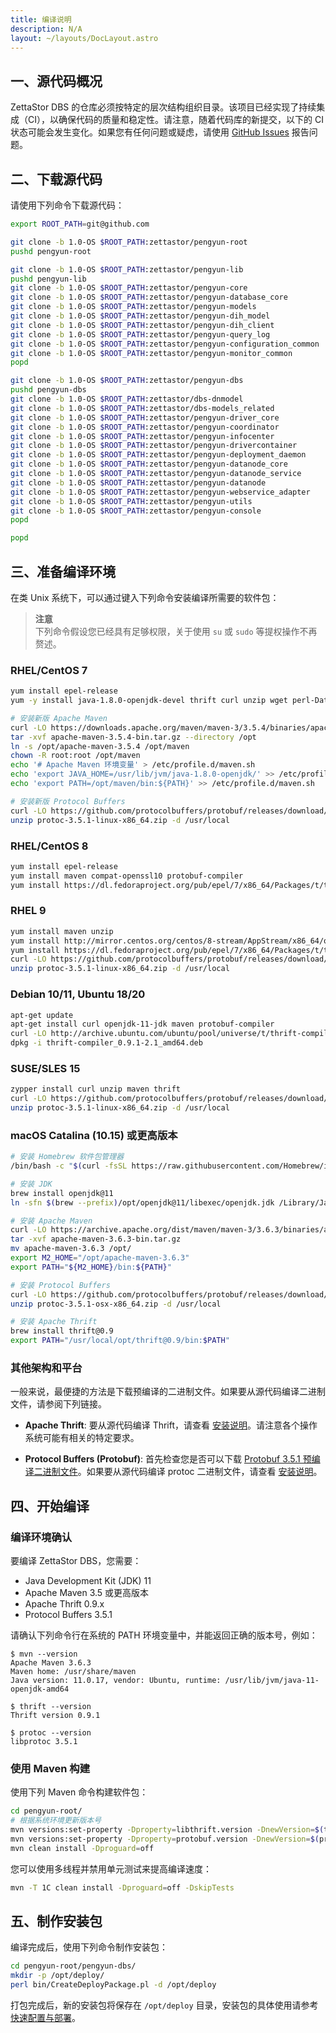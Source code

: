 ```yaml
---
title: 编译说明
description: N/A
layout: ~/layouts/DocLayout.astro
---
```


## 一、源代码概况
ZettaStor DBS 的仓库必须按特定的层次结构组织目录。该项目已经实现了持续集成（CI），以确保代码的质量和稳定性。请注意，随着代码库的新提交，以下的 CI 状态可能会发生变化。如果您有任何问题或疑虑，请使用 [GitHub Issues](https://github.com/zettastor/dbs/issues) 报告问题。
<Diagram3 />

## 二、下载源代码

请使用下列命令下载源代码：
```bash
export ROOT_PATH=git@github.com

git clone -b 1.0-OS $ROOT_PATH:zettastor/pengyun-root
pushd pengyun-root

git clone -b 1.0-OS $ROOT_PATH:zettastor/pengyun-lib
pushd pengyun-lib
git clone -b 1.0-OS $ROOT_PATH:zettastor/pengyun-core
git clone -b 1.0-OS $ROOT_PATH:zettastor/pengyun-database_core
git clone -b 1.0-OS $ROOT_PATH:zettastor/pengyun-models
git clone -b 1.0-OS $ROOT_PATH:zettastor/pengyun-dih_model
git clone -b 1.0-OS $ROOT_PATH:zettastor/pengyun-dih_client
git clone -b 1.0-OS $ROOT_PATH:zettastor/pengyun-query_log
git clone -b 1.0-OS $ROOT_PATH:zettastor/pengyun-configuration_common
git clone -b 1.0-OS $ROOT_PATH:zettastor/pengyun-monitor_common
popd

git clone -b 1.0-OS $ROOT_PATH:zettastor/pengyun-dbs
pushd pengyun-dbs
git clone -b 1.0-OS $ROOT_PATH:zettastor/dbs-dnmodel
git clone -b 1.0-OS $ROOT_PATH:zettastor/dbs-models_related
git clone -b 1.0-OS $ROOT_PATH:zettastor/pengyun-driver_core
git clone -b 1.0-OS $ROOT_PATH:zettastor/pengyun-coordinator
git clone -b 1.0-OS $ROOT_PATH:zettastor/pengyun-infocenter
git clone -b 1.0-OS $ROOT_PATH:zettastor/pengyun-drivercontainer
git clone -b 1.0-OS $ROOT_PATH:zettastor/pengyun-deployment_daemon
git clone -b 1.0-OS $ROOT_PATH:zettastor/pengyun-datanode_core
git clone -b 1.0-OS $ROOT_PATH:zettastor/pengyun-datanode_service
git clone -b 1.0-OS $ROOT_PATH:zettastor/pengyun-datanode
git clone -b 1.0-OS $ROOT_PATH:zettastor/pengyun-webservice_adapter
git clone -b 1.0-OS $ROOT_PATH:zettastor/pengyun-utils
git clone -b 1.0-OS $ROOT_PATH:zettastor/pengyun-console
popd

popd
```

## 三、准备编译环境

在类 Unix 系统下，可以通过键入下列命令安装编译所需要的软件包：

>**注意**  
下列命令假设您已经具有足够权限，关于使用 `su` 或 `sudo` 等提权操作不再赘述。

### RHEL/CentOS 7
```bash
yum install epel-release
yum -y install java-1.8.0-openjdk-devel thrift curl unzip wget perl-Data-Dumper perl-XML-Simple

# 安装新版 Apache Maven
curl -LO https://downloads.apache.org/maven/maven-3/3.5.4/binaries/apache-maven-3.5.4-bin.tar.gz
tar -xvf apache-maven-3.5.4-bin.tar.gz --directory /opt
ln -s /opt/apache-maven-3.5.4 /opt/maven
chown -R root:root /opt/maven
echo '# Apache Maven 环境变量' > /etc/profile.d/maven.sh
echo 'export JAVA_HOME=/usr/lib/jvm/java-1.8.0-openjdk/' >> /etc/profile.d/maven.sh
echo 'export PATH=/opt/maven/bin:${PATH}' >> /etc/profile.d/maven.sh

# 安装新版 Protocol Buffers
curl -LO https://github.com/protocolbuffers/protobuf/releases/download/v3.5.1/protoc-3.5.1-linux-x86_64.zip
unzip protoc-3.5.1-linux-x86_64.zip -d /usr/local
```

### RHEL/CentOS 8
```bash
yum install epel-release
yum install maven compat-openssl10 protobuf-compiler
yum install https://dl.fedoraproject.org/pub/epel/7/x86_64/Packages/t/thrift-0.9.1-15.el7.x86_64.rpm
```

### RHEL 9
```bash
yum install maven unzip
yum install http://mirror.centos.org/centos/8-stream/AppStream/x86_64/os/Packages/compat-openssl10-1.0.2o-3.el8.x86_64.rpm
yum install https://dl.fedoraproject.org/pub/epel/7/x86_64/Packages/t/thrift-0.9.1-15.el7.x86_64.rpm
curl -LO https://github.com/protocolbuffers/protobuf/releases/download/v3.5.1/protoc-3.5.1-linux-x86_64.zip
unzip protoc-3.5.1-linux-x86_64.zip -d /usr/local
```

### Debian 10/11, Ubuntu 18/20
```bash
apt-get update
apt-get install curl openjdk-11-jdk maven protobuf-compiler
curl -LO http://archive.ubuntu.com/ubuntu/pool/universe/t/thrift-compiler/thrift-compiler_0.9.1-2.1_amd64.deb
dpkg -i thrift-compiler_0.9.1-2.1_amd64.deb
```

### SUSE/SLES 15
```bash
zypper install curl unzip maven thrift
curl -LO https://github.com/protocolbuffers/protobuf/releases/download/v3.5.1/protoc-3.5.1-linux-x86_64.zip
unzip protoc-3.5.1-linux-x86_64.zip -d /usr/local
```

### macOS Catalina (10.15) 或更高版本
```zsh
# 安装 Homebrew 软件包管理器
/bin/bash -c "$(curl -fsSL https://raw.githubusercontent.com/Homebrew/install/HEAD/install.sh)"

# 安装 JDK
brew install openjdk@11
ln -sfn $(brew --prefix)/opt/openjdk@11/libexec/openjdk.jdk /Library/Java/JavaVirtualMachines/openjdk-11.jdk

# 安装 Apache Maven
curl -LO https://archive.apache.org/dist/maven/maven-3/3.6.3/binaries/apache-maven-3.6.3-bin.tar.gz
tar -xvf apache-maven-3.6.3-bin.tar.gz
mv apache-maven-3.6.3 /opt/
export M2_HOME="/opt/apache-maven-3.6.3"
export PATH="${M2_HOME}/bin:${PATH}"

# 安装 Protocol Buffers
curl -LO https://github.com/protocolbuffers/protobuf/releases/download/v3.5.1/protoc-3.5.1-osx-x86_64.zip
unzip protoc-3.5.1-osx-x86_64.zip -d /usr/local

# 安装 Apache Thrift
brew install thrift@0.9
export PATH="/usr/local/opt/thrift@0.9/bin:$PATH"
```

### 其他架构和平台

一般来说，最便捷的方法是下载预编译的二进制文件。如果要从源代码编译二进制文件，请参阅下列链接。

- __Apache Thrift__: 要从源代码编译 Thrift，请查看 [安装说明](https://thrift.apache.org/docs/install/)。请注意各个操作系统可能有相关的特定要求。

- __Protocol Buffers (Protobuf)__: 首先检查您是否可以下载 [Protobuf 3.5.1 预编译二进制文件](https://github.com/protocolbuffers/protobuf/releases/tag/v3.5.1)。如果要从源代码编译 protoc 二进制文件，请查看 [安装说明](https://github.com/protocolbuffers/protobuf/blob/main/src/README.md)。

## 四、开始编译

### 编译环境确认
要编译 ZettaStor DBS，您需要：
- Java Development Kit (JDK) 11
- Apache Maven 3.5 或更高版本
- Apache Thrift 0.9.x
- Protocol Buffers 3.5.1

请确认下列命令行在系统的 PATH 环境变量中，并能返回正确的版本号，例如：
```
$ mvn --version
Apache Maven 3.6.3
Maven home: /usr/share/maven
Java version: 11.0.17, vendor: Ubuntu, runtime: /usr/lib/jvm/java-11-openjdk-amd64

$ thrift --version
Thrift version 0.9.1

$ protoc --version
libprotoc 3.5.1
```

### 使用 Maven 构建

使用下列 Maven 命令构建软件包：
```bash
cd pengyun-root/
# 根据系统环境更新版本号
mvn versions:set-property -Dproperty=libthrift.version -DnewVersion=$(thrift --version | awk '{print $3}')
mvn versions:set-property -Dproperty=protobuf.version -DnewVersion=$(protoc --version | awk '{print $2}')
mvn clean install -Dproguard=off
```

您可以使用多线程并禁用单元测试来提高编译速度：
```bash
mvn -T 1C clean install -Dproguard=off -DskipTests
```

## 五、制作安装包

编译完成后，使用下列命令制作安装包：
```bash
cd pengyun-root/pengyun-dbs/
mkdir -p /opt/deploy/
perl bin/CreateDeployPackage.pl -d /opt/deploy
```

打包完成后，新的安装包将保存在 `/opt/deploy` 目录，安装包的具体使用请参考 [快速配置与部署](/install)。